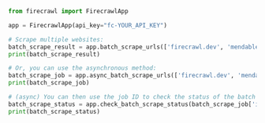 ```python Python
from firecrawl import FirecrawlApp

app = FirecrawlApp(api_key="fc-YOUR_API_KEY")

# Scrape multiple websites:
batch_scrape_result = app.batch_scrape_urls(['firecrawl.dev', 'mendable.ai'], {'formats': ['markdown', 'html']})
print(batch_scrape_result)

# Or, you can use the asynchronous method:
batch_scrape_job = app.async_batch_scrape_urls(['firecrawl.dev', 'mendable.ai'], {'formats': ['markdown', 'html']})
print(batch_scrape_job)

# (async) You can then use the job ID to check the status of the batch scrape:
batch_scrape_status = app.check_batch_scrape_status(batch_scrape_job['id'])
print(batch_scrape_status)
```
